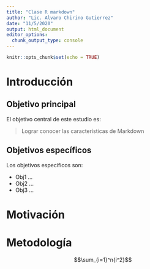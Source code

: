 ```yaml
---
title: "Clase R markdown"
author: "Lic. Alvaro Chirino Gutierrez"
date: "11/5/2020"
output: html_document
editor_options: 
  chunk_output_type: console
---
```


```r
knitr::opts_chunk$set(echo = TRUE)
```

# Introducción 

## Objetivo principal

El objetivo central de este estudio es:

> Lograr conocer las características de Markdown

## Objetivos específicos
Los objetivos especificos son:

* Obj1 ...
* Obj2 ...
* Obj3 ...

# Motivación

# Metodología

$$\sum_{i=1}^n{i^2}$$

# Datos

```r
x<-rnorm(100)
summary(x)
```

```r
x<-rnorm(100)
summary(x)
```

```r
x<-rnorm(100)
summary(x)
```

# Dashboards en R markdown

```r
install.packages("flexdashboard")
library(flexdashboard)
```

### Ejercicio

Realice un dasboard con 4 pestañas con el siguiente detalle:

* Pestaña 1: Incluye 3 value box, y dos gráficos
* Pestaña 2: Incluye 3 gauges, y dos gráficos
* Pestaña 3: Incluye 4 gráficos
* Pestaña 4: Incluye el uso de tabset

Los datos son a elección (pueden ser simulados). Seleccione un tema para la apariencia del dashboard https://rmarkdown.rstudio.com/flexdashboard/using.html#themes

